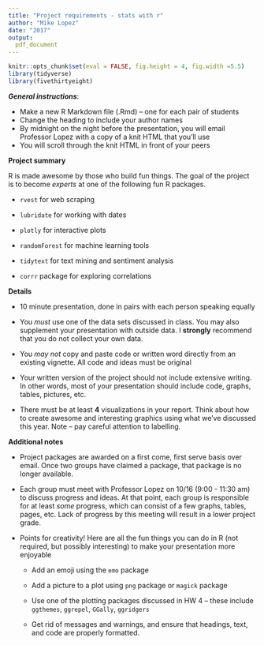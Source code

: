 ```yaml
---
title: "Project requirements - stats with r"
author: "Mike Lopez"
date: "2017"
output:
  pdf_document
---
```


```r
knitr::opts_chunk$set(eval = FALSE, fig.height = 4, fig.width =5.5)
library(tidyverse)
library(fivethirtyeight)
```

***General instructions***: 

+  Make a new R Markdown file (.Rmd) -- one for each pair of students
+  Change the heading to include your author names
+  By midnight on the night before the presentation, you will email Professor Lopez
with a copy of a knit HTML that you'll use
+  You will scroll through the knit HTML in front of your peers

**Project summary**

R is made awesome by those who build fun things. The goal of the project is to become *experts* at one of the following fun R packages. 

- `rvest` for web scraping

- `lubridate` for working with dates

- `plotly` for interactive plots

- `randomForest` for machine learning tools

- `tidytext` for text mining and sentiment analysis

- `corrr` package for exploring correlations

**Details**

- 10 minute presentation, done in pairs with each person speaking equally

- You *must* use one of the data sets discussed in class. You may also supplement your presentation with outside data. I **strongly** recommend that you do not collect your own data. 

- You *may not* copy and paste code or written word directly from an existing vignette. All code and ideas must be original

- Your written version of the project should not include extensive writing. In other words, most of your presentation should include code, graphs, tables, pictures, etc.

- There must be at least **4** visualizations in your report. Think about how to create awesome and interesting graphics using what we've discussed this year. Note -- pay careful attention to labelling. 

**Additional notes**

- Project packages are awarded on a first come, first serve basis over email. Once two groups have claimed a package, that package is no longer available. 

- Each group must meet with Professor Lopez on 10/16 (9:00 - 11:30 am) to discuss progress and ideas. At that point, each group is responsible for at least *some* progress, which can consist of a few graphs, tables, pages, etc. Lack of progress by this meeting will result in a lower project grade. 

- Points for creativity! Here are all the fun things you can do in R (not required, but possibly interesting) to make your presentation more enjoyable

    - Add an emoji using the `emo` package 
    
    - Add a picture to a plot using `png` package or `magick` package
    
    - Use one of the plotting packages discussed in HW 4 -- these include `ggthemes`, `ggrepel`, `GGally`, `ggridgers`
    
    - Get rid of messages and warnings, and ensure that headings, text, and code are properly formatted.
    
    

